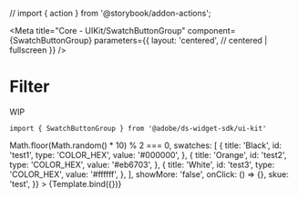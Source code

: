 // import { action } from '@storybook/addon-actions';

<Meta
  title="Core - UIKit/SwatchButtonGroup"
  component={SwatchButtonGroup}
  parameters={{
    layout: 'centered', // centered | fullscreen
  }}
/>


# Filter

WIP

```
import { SwatchButtonGroup } from '@adobe/ds-widget-sdk/ui-kit'
```

<Canvas>
  <Story
    name="SwatchButtonGroup"
    args={{
      isSelected: () => Math.floor(Math.random() * 10) % 2 === 0,
      swatches: [
        {
          title: 'Black',
          id: 'test1',
          type: 'COLOR_HEX',
          value: '#000000',
        },
        {
          title: 'Orange',
          id: 'test2',
          type: 'COLOR_HEX',
          value: '#eb6703',
        },
        {
          title: 'White',
          id: 'test3',
          type: 'COLOR_HEX',
          value: '#ffffff',
        },
      ],
      showMore: 'false',
      onClick: () => {},
      skue: 'test',
    }}
  >
    {Template.bind({})}
  </Story>
</Canvas>
